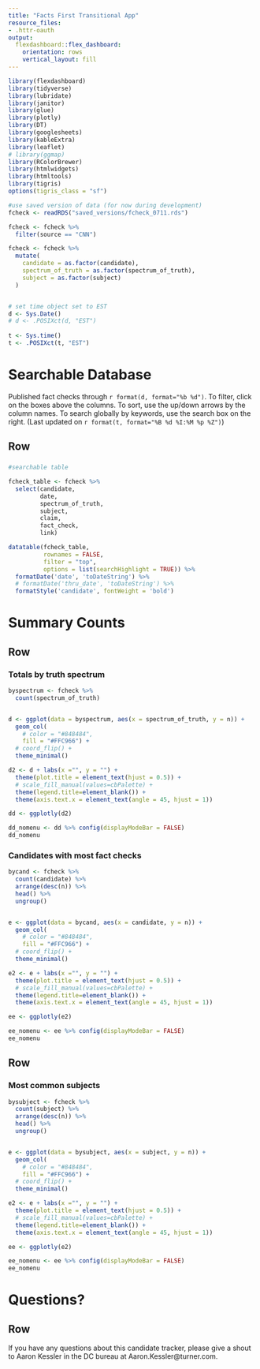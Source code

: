 ```yaml
---
title: "Facts First Transitional App"
resource_files:
- .httr-oauth
output:
  flexdashboard::flex_dashboard:
    orientation: rows
    vertical_layout: fill
---
```


```r

library(flexdashboard)
library(tidyverse)
library(lubridate)
library(janitor)
library(glue)
library(plotly)
library(DT)
library(googlesheets)
library(kableExtra)
library(leaflet)
# library(ggmap)
library(RColorBrewer)
library(htmlwidgets)
library(htmltools)
library(tigris)
options(tigris_class = "sf")

#use saved version of data (for now during development)
fcheck <- readRDS("saved_versions/fcheck_0711.rds")

fcheck <- fcheck %>% 
  filter(source == "CNN")

fcheck <- fcheck %>% 
  mutate(
    candidate = as.factor(candidate),
    spectrum_of_truth = as.factor(spectrum_of_truth),
    subject = as.factor(subject)
  )


# set time object set to EST
d <- Sys.Date()
# d <- .POSIXct(d, "EST")
  
t <- Sys.time()
t <- .POSIXct(t, "EST")

```


Searchable Database
===================================== 
Published fact checks through `r format(d, format="%b %d")`. To filter, click on the boxes above the columns. To sort, use the up/down arrows by the column names. To search globally by keywords, use the search box on the right. (Last updated on `r format(t, format="%B %d %I:%M %p %Z")`) 
<!-- (This dashboard was last updated at `r format(Sys.time(), "%a %b %d %X")`)  -->

Row 
-----------------------------------------------------------------------

### {data-width=800}

```r

#searchable table

fcheck_table <- fcheck %>% 
  select(candidate,
         date,
         spectrum_of_truth,
         subject,
         claim,
         fact_check,
         link)

datatable(fcheck_table, 
          rownames = FALSE, 
          filter = "top",
          options = list(searchHighlight = TRUE)) %>% 
  formatDate('date', 'toDateString') %>%  
  # formatDate('thru_date', 'toDateString') %>%
  formatStyle('candidate', fontWeight = 'bold') 


```


Summary Counts
=====================================

Row 
-----------------------------------------------------------------------


### Totals by truth spectrum

```r

byspectrum <- fcheck %>% 
  count(spectrum_of_truth) 


d <- ggplot(data = byspectrum, aes(x = spectrum_of_truth, y = n)) +
  geom_col(
    # color = "#848484",
    fill = "#FFC966") +
  # coord_flip() +
  theme_minimal()

d2 <- d + labs(x ="", y = "") +
  theme(plot.title = element_text(hjust = 0.5)) +
  # scale_fill_manual(values=cbPalette) +
  theme(legend.title=element_blank()) +
  theme(axis.text.x = element_text(angle = 45, hjust = 1))

dd <- ggplotly(d2)

dd_nomenu <- dd %>% config(displayModeBar = FALSE)
dd_nomenu


```


### Candidates with most fact checks

```r

bycand <- fcheck %>% 
  count(candidate) %>% 
  arrange(desc(n)) %>% 
  head() %>% 
  ungroup()


e <- ggplot(data = bycand, aes(x = candidate, y = n)) +
  geom_col(
    # color = "#848484",
    fill = "#FFC966") +
  # coord_flip() +
  theme_minimal()

e2 <- e + labs(x ="", y = "") +
  theme(plot.title = element_text(hjust = 0.5)) +
  # scale_fill_manual(values=cbPalette) +
  theme(legend.title=element_blank()) +
  theme(axis.text.x = element_text(angle = 45, hjust = 1))

ee <- ggplotly(e2)

ee_nomenu <- ee %>% config(displayModeBar = FALSE)
ee_nomenu


```


Row 
-----------------------------------------------------------------------

### Most common subjects

```r

bysubject <- fcheck %>% 
  count(subject) %>% 
  arrange(desc(n)) %>% 
  head() %>% 
  ungroup()


e <- ggplot(data = bysubject, aes(x = subject, y = n)) +
  geom_col(
    # color = "#848484",
    fill = "#FFC966") +
  # coord_flip() +
  theme_minimal()

e2 <- e + labs(x ="", y = "") +
  theme(plot.title = element_text(hjust = 0.5)) +
  # scale_fill_manual(values=cbPalette) +
  theme(legend.title=element_blank()) +
  theme(axis.text.x = element_text(angle = 45, hjust = 1))

ee <- ggplotly(e2)

ee_nomenu <- ee %>% config(displayModeBar = FALSE)
ee_nomenu


```



Questions?
=====================================

Row 
-----------------------------------------------------------------------
If you have any questions about this candidate tracker, please give a shout to Aaron Kessler in the DC bureau at Aaron.Kessler@turner.com. 
